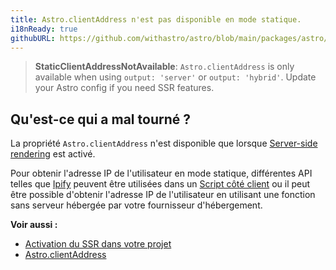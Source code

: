 ```yaml
---
title: Astro.clientAddress n'est pas disponible en mode statique.
i18nReady: true
githubURL: https://github.com/withastro/astro/blob/main/packages/astro/src/core/errors/errors-data.ts
---
```


> **StaticClientAddressNotAvailable**: `Astro.clientAddress` is only available when using `output: 'server'` or `output: 'hybrid'`. Update your Astro config if you need SSR features.

## Qu'est-ce qui a mal tourné ?
La propriété `Astro.clientAddress` n'est disponible que lorsque [Server-side rendering](/fr/guides/server-side-rendering/) est activé.

Pour obtenir l'adresse IP de l'utilisateur en mode statique, différentes API telles que [Ipify](https://www.ipify.org/) peuvent être utilisées dans un [Script côté client](/fr/guides/client-side-scripts/) ou il peut être possible d'obtenir l'adresse IP de l'utilisateur en utilisant une fonction sans serveur hébergée par votre fournisseur d'hébergement.

**Voir aussi :**
-  [Activation du SSR dans votre projet](/fr/guides/server-side-rendering/)
-  [Astro.clientAddress](/fr/reference/api-reference/#astroclientaddress)
